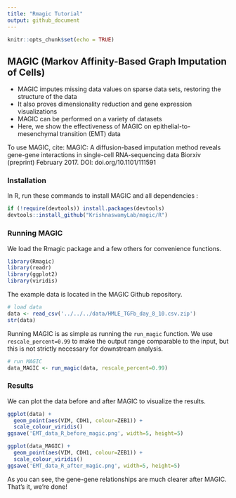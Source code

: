 ```yaml
---
title: "Rmagic Tutorial"
output: github_document
---
```


<!-- README.md is generated from README.Rmd. Please edit that file -->

```r
knitr::opts_chunk$set(echo = TRUE)
```

## MAGIC (Markov Affinity-Based Graph Imputation of Cells)

* MAGIC imputes missing data values on sparse data sets, restoring the structure of the data
* It also proves dimensionality reduction and gene expression visualizations
* MAGIC can be performed on a variety of datasets
* Here, we show the effectiveness of MAGIC on epithelial-to-mesenchymal transition (EMT) data

To use MAGIC, cite:
MAGIC: A diffusion-based imputation method reveals gene-gene interactions in single-cell RNA-sequencing data
Biorxiv (preprint) February 2017. DOI: doi.org/10.1101/111591

### Installation

In R, run these commands to install MAGIC and all dependencies :

```r
if (!require(devtools)) install.packages(devtools)
devtools::install_github("KrishnaswamyLab/magic/R")
```

### Running MAGIC

We load the Rmagic package and a few others for convenience functions.

```r
library(Rmagic)
library(readr)
library(ggplot2)
library(viridis)
```

The example data is located in the MAGIC Github repository.

```r
# load data
data <- read_csv('../../../data/HMLE_TGFb_day_8_10.csv.zip')
str(data)
```

Running MAGIC is as simple as running the `run_magic` function. We use `rescale_percent=0.99` to make the output range comparable to the input, but this is not strictly necessary for downstream analysis.

```r
# run MAGIC
data_MAGIC <- run_magic(data, rescale_percent=0.99)
```

### Results

We can plot the data before and after MAGIC to visualize the results.

```r
ggplot(data) +
  geom_point(aes(VIM, CDH1, colour=ZEB1)) + 
  scale_colour_viridis()
ggsave('EMT_data_R_before_magic.png', width=5, height=5)
```

```r
ggplot(data_MAGIC) +
  geom_point(aes(VIM, CDH1, colour=ZEB1)) + 
  scale_colour_viridis()
ggsave('EMT_data_R_after_magic.png', width=5, height=5)
```

As you can see, the gene-gene relationships are much clearer after MAGIC. That's it, we're done!
